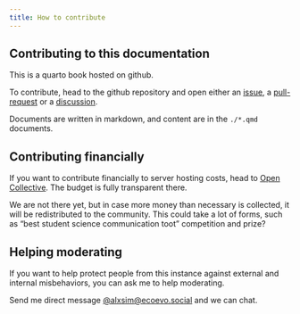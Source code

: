 ```yaml
---
title: How to contribute
---
```


## Contributing to this documentation

This is a quarto book hosted on github.

To contribute, head to the github repository and open either
an [issue](https://github.com/alxsimon/ecoevo.social-docs/issues),
a [pull-request](https://github.com/alxsimon/ecoevo.social-docs/pulls)
or a [discussion](https://github.com/alxsimon/ecoevo.social-docs/discussions).

Documents are written in markdown, and content are in the `./*.qmd` documents.

## Contributing financially

If you want to contribute financially to server hosting costs,
head to [Open Collective](https://opencollective.com/ecoevosocial).
The budget is fully transparent there.


We are not there yet, but in case more money than necessary is collected, it will be redistributed to the community.
This could take a lot of forms, such as "best student science communication toot" competition and prize?

## Helping moderating

If you want to help protect people from this instance against external and internal misbehaviors,
you can ask me to help moderating.

Send me direct message [@alxsim@ecoevo.social](https://ecoevo.social/@alxsim) and we can chat.